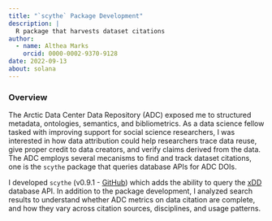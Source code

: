 ```yaml
---
title: "`scythe` Package Development"
description: |
  R package that harvests dataset citations
author: 
  - name: Althea Marks
    orcid: 0000-0002-9370-9128
date: 2022-09-13
about: solana
---
```



### Overview

The Arctic Data Center Data Repository (ADC) exposed me to structured metadata, ontologies, semantics, and bibliometrics. 
As a data science fellow tasked with improving support for social science researchers, I was interested in how data attribution could help researchers trace data reuse, give proper credit to data creators, and verify claims derived from the data. 
The ADC employs several mecanisms to find and track dataset citations, one is the `scythe` package that queries database APIs for ADC DOIs. 

I developed  `scythe` (v0.9.1 - [GitHub](https://github.com/DataONEorg/scythe)) which adds the ability to query the [xDD](https://geodeepdive.org/) database API. 
In addition to the package development, I analyzed search results to understand whether ADC metrics on data citation are complete, and how they vary across citation sources, disciplines, and usage patterns.



